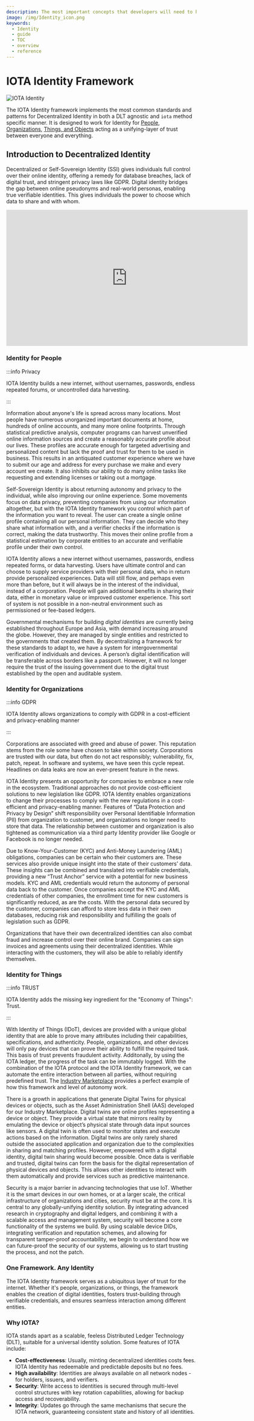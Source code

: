 ```yaml
---
description: The most important concepts that developers will need to know to utilize IOTA Identity to its full potential.
image: /img/Identity_icon.png
keywords:
  - Identity
  - guide
  - TOC
  - overview
  - reference
---
```

# IOTA Identity Framework

![IOTA Identity](/img/banner/banner_identity.svg)

The IOTA Identity framework implements the most common standards and patterns for Decentralized Identity in both a DLT agnostic and `iota` method specific manner.
It is designed to work for Identity for [People](#identity-for-people), [Organizations](#identity-for-organizations),
[Things, and Objects](#identity-for-things) acting as a unifying-layer of trust between everyone and everything.

## Introduction to Decentralized Identity

Decentralized or Self-Sovereign Identity (SSI) gives individuals full control over their online identity,
offering a remedy for database breaches, lack of digital trust, and stringent privacy laws like GDPR.
Digital identity bridges the gap between online pseudonyms and real-world personas, enabling true verifiable identities. This gives individuals the power to choose which data to share and with whom.

<iframe
    width='640'
    height='360'
    src='https://www.youtube.com/embed/4YnGFHhxua8'
    frameborder='0'
    allow='accelerometer; autoplay; clipboard-write; encrypted-media; gyroscope; picture-in-picture'
    allowfullscreen
></iframe>

### Identity for People

:::info Privacy

IOTA Identity builds a new internet, without usernames, passwords, endless repeated forums, or uncontrolled data harvesting.

:::

Information about anyone's life is spread across many locations. Most people have numerous unorganized important documents at home, hundreds of online accounts, and many more online footprints. Through statistical predictive analysis, computer programs can harvest unverified online information sources and create a reasonably accurate profile about our lives. These profiles are accurate enough for targeted advertising and personalized content but lack the proof and trust for them to be used in business. This results in an antiquated customer experience where we have to submit our age and address for every purchase we make and every account we create. It also inhibits our ability to do many online tasks like requesting and extending licenses or taking out a mortgage.

Self-Sovereign Identity is about returning autonomy and privacy to the individual, while also improving our online experience. Some movements focus on data privacy, preventing companies from using our information altogether, but with the IOTA Identity framework you control which part of the information you want to reveal. The user can create a single online profile containing all our personal information. They can decide who they share what information with, and a verifier checks if the information is correct, making the data trustworthy. This moves their online profile from a statistical estimation by corporate entities to an accurate and verifiable profile under their own control.

IOTA Identity allows a new internet without usernames, passwords, endless repeated forms, or data harvesting. Users have ultimate control and can choose to supply service providers with their personal data, who in return provide personalized experiences. Data will still flow, and perhaps even more than before, but it will always be in the interest of the individual, instead of a corporation. People will gain additional benefits in sharing their data, either in monetary value or improved customer experience. This sort of system is not possible in a non-neutral environment such as permissioned or fee-based ledgers.

Governmental mechanisms for building _digital identities_ are currently being established throughout Europe and Asia, with demand increasing around the globe. However, they are managed by single entities and restricted to the governments that created them. By decentralizing a framework for these standards to adapt to, we have a system for intergovernmental verification of individuals and devices. A person’s digital identification will be transferable across borders like a passport. However, it will no longer require the trust of the issuing government due to the digital trust established by the open and auditable system.

### Identity for Organizations

:::info GDPR

IOTA Identity allows organizations to comply with GDPR in a cost-efficient and privacy-enabling manner

:::

Corporations are associated with greed and abuse of power. This reputation stems from the role some have chosen to take within society. Corporations are trusted with our data, but often do not act responsibly; vulnerability, fix, patch, repeat. In software and systems, we have seen this cycle repeat. Headlines on data leaks are now an ever-present feature in the news.

IOTA Identity presents an opportunity for companies to embrace a new role in the ecosystem. Traditional approaches do not provide cost-efficient solutions to new legislation like GDPR. IOTA Identity enables organizations to change their processes to comply with the new regulations in a cost-efficient and privacy-enabling manner. Features of “Data Protection and Privacy by Design” shift responsibility over Personal Identifiable Information (PII) from organization to customer, and organizations no longer need to store that data. The relationship between customer and organization is also tightened as communication via a third party Identity provider like Google or Facebook is no longer needed.

Due to Know-Your-Customer (KYC) and Anti-Money Laundering (AML) obligations, companies can be certain who their customers are. These services also provide unique insight into the state of their customers’ data. These insights can be combined and translated into verifiable credentials, providing a new “Trust Anchor” service with a potential for new business models. KYC and AML credentials would return the autonomy of personal data back to the customer. Once companies accept the KYC and AML credentials of other companies, the enrollment time for new customers is significantly reduced, as are the costs. With the personal data secured by the customer, companies can afford to store less data in their own databases, reducing risk and responsibility and fulfilling the goals of legislation such as GDPR.

Organizations that have their own decentralized identities can also combat fraud and increase control over their online brand. Companies can sign invoices and agreements using their decentralized identities. While interacting with the customers, they will also be able to reliably identify themselves.

### Identity for Things

:::info TRUST

IOTA Identity adds the missing key ingredient for the "Economy of Things": Trust.

:::

With Identity of Things (IDoT), devices are provided with a unique global identity that are able to prove many attributes including their capabilities, specifications, and authenticity. People, organizations, and other devices will only pay devices that can prove their ability to fulfill the required task. This basis of trust prevents fraudulent activity. Additonally, by using the IOTA ledger, the progress of the task can be immutably logged. With the combination of the IOTA protocol and the IOTA Identity framework, we can automate the entire interaction between all parties, without requiring predefined trust. The [Industry Marketplace](https://industry.iota.org/) provides a perfect example of how this framework and level of autonomy work.

There is a growth in applications that generate Digital Twins for physical devices or objects, such as the Asset Administration Shell (AAS) developed for our Industry Marketplace. Digital twins are online profiles representing a device or object. They provide a virtual state that mirrors reality by emulating the device or object’s physical state through data input sources like sensors. A digital twin is often used to monitor states and execute actions based on the information. Digital twins are only rarely shared outside the associated application and organization due to the complexities in sharing and matching profiles. However, empowered with a digital identity, digital twin sharing would become possible. Once data is verifiable and trusted, digital twins can form the basis for the digital representation of physical devices and objects. This allows other identities to interact with them automatically and provide services such as predictive maintenance.

Security is a major barrier in advancing technologies that use IoT. Whether it is the smart devices in our own homes, or at a larger scale, the critical infrastructure of organizations and cities, security must be at the core. It is central to any globally-unifying identity solution. By integrating advanced research in cryptography and digital ledgers, and combining it with a scalable access and management system, security will become a core functionality of the systems we build. By using scalable device DIDs, integrating verification and reputation schemes, and allowing for transparent tamper-proof accountability, we begin to understand how we can future-proof the security of our systems, allowing us to start trusting the process, and not the patch.

### One Framework. Any Identity

The IOTA Identity framework serves as a ubiquitous layer of trust for the internet. Whether it's people, organizations, or things, the framework enables the creation of digital identities, fosters trust-building through verifiable credentials, and ensures seamless interaction among different entities.

### Why IOTA?

IOTA stands apart as a scalable, feeless Distributed Ledger Technology (DLT), suitable for a universal identity solution. Some features of IOTA include:

* **Cost-effectiveness**: Usually, minting decentralized identities costs fees. IOTA Identity has redeemable and predictable deposits but no fees.
* **High availability**: Identities are always available on all network nodes - for holders, issuers, and verifiers.
* **Security**: Write access to identities is secured through multi-level control structures with key rotation capabilities, allowing for backup access and recoverability.
* **Integrity**: Updates go through the same mechanisms that secure the IOTA network, guaranteeing consistent state and history of all identities.
